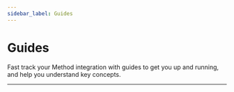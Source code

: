 ```yaml
---
sidebar_label: Guides
---
```



# Guides

Fast track your Method integration with guides to get you up and running, and help
you understand key concepts.

---

<CardContainer>
  <Card
    icon="/img/sidebar-icon/guides/quick-start.svg"
    href="/guides/quick-start"
    header="Quick start"
    body="Hit the ground running and make your first payment through the API."
  />
  <Card
    icon="/img/sidebar-icon/guides/entities.svg"
    href="/guides/entities"
    header="Entities"
    body="View and manage your users through Method entities."
  />
  <Card
    icon="/img/sidebar-icon/guides/source-accounts.svg"
    href="/guides/source-accounts"
    header="Source accounts"
    body="Connect and verify bank accounts using routing and account numbers."
  />
  <Card
    icon="/img/sidebar-icon/guides/destination-accounts.svg"
    href="/guides/destination-accounts"
    header="Destination accounts"
    body="Connect your user's student loans, mortgage, credit cards, and more."
  />
  <Card
    icon="/img/sidebar-icon/guides/payments.svg"
    href="/guides/payments"
    header="Payments"
    body="Transfer money from a source to a destination account and get notified on progress."
  />
  <Card
    icon="/img/sidebar-icon/guides/support.svg"
    href="/guides/support"
    header="Support"
    body="Need help integrating with Method? Send us a message."
  />
</CardContainer>

<!--

---

## Explore by use case

<CardContainer>
  <UseCaseCard
    href="/guides/use-cases/payoff-debts"
    illustration="/img/illustrations/illustration-1.png"
    header="Payoff debts"
    body="Initiate a payment to personal loans, student loans, mortgages, credit card, and more."
  />
  <UseCaseCard
    href="/guides/use-cases/ach-transfers"
    illustration="/img/illustrations/illustration-2.png"
    header="ACH transfers"
    body="Transfer money from checking or savings accounts."
  />
  <UseCaseCard
    href="/guides/use-cases/balance-transfers"
    illustration="/img/illustrations/illustration-3.png"
    header="Balance transfers"
    body="Transfer balance from one credit card to another."
  />
  <UseCaseCard
    href="/guides/use-cases/swap-payment-method"
    illustration="/img/illustrations/illustration-4.png"
    header="Swap payment method"
    body="Manage a bill's payment source by swapping payment methods."
  />
</CardContainer>

---

-->
